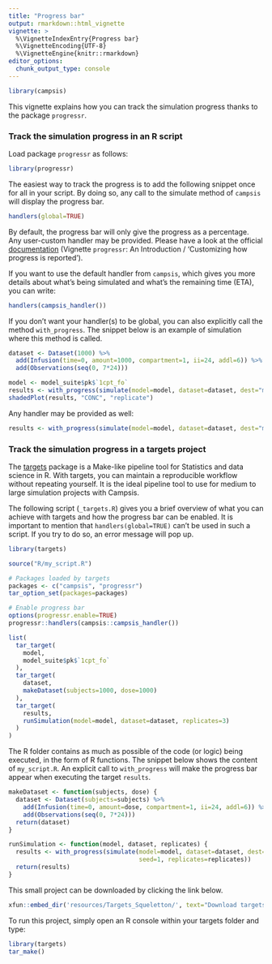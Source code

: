 ```yaml
---
title: "Progress bar"
output: rmarkdown::html_vignette
vignette: >
  %\VignetteIndexEntry{Progress bar}
  %\VignetteEncoding{UTF-8}
  %\VignetteEngine{knitr::rmarkdown}
editor_options: 
  chunk_output_type: console
---
```


```r
library(campsis)
```

This vignette explains how you can track the simulation progress thanks to the package `progressr`.

### Track the simulation progress in an R script

Load package `progressr` as follows:

```r
library(progressr)
```

The easiest way to track the progress is to add the following snippet once for all in your script. By doing so, any call to the simulate method of `campsis` will display the progress bar.

```r
handlers(global=TRUE)
```

By default, the progress bar will only give the progress as a percentage. Any user-custom handler may be provided. Please have a look at the official [documentation](https://CRAN.R-project.org/package=progressr) (Vignette `progressr`: An Introduction / 'Customizing how progress is reported').

If you want to use the default handler from `campsis`, which gives you more details about what's being simulated and what's the remaining time (ETA), you can write:
```r
handlers(campsis_handler())
```

If you don't want your handler(s) to be global, you can also explicitly call the method `with_progress`. The snippet below is an example of simulation where this method is called.

```r
dataset <- Dataset(1000) %>%
  add(Infusion(time=0, amount=1000, compartment=1, ii=24, addl=6)) %>%
  add(Observations(seq(0, 7*24)))

model <- model_suite$pk$`1cpt_fo`
results <- with_progress(simulate(model=model, dataset=dataset, dest="mrgsolve", seed=1, replicates=3))
shadedPlot(results, "CONC", "replicate")
```

Any handler may be provided as well:

```r
results <- with_progress(simulate(model=model, dataset=dataset, dest="mrgsolve", seed=1, replicates=3), handlers=campsis_handler())
```

### Track the simulation progress in a targets project

The [targets](https://books.ropensci.org/targets/) package is a Make-like pipeline tool for Statistics and data science in R. With targets, you can maintain a reproducible workflow without repeating yourself. It is the ideal pipeline tool to use for medium to large simulation projects with Campsis.

The following script (`_targets.R`) gives you a brief overview of what you can achieve with targets and how the progress bar can be enabled.
It is important to mention that `handlers(global=TRUE)` can't be used in such a script. If you try to do so, an error message will pop up.

```r
library(targets)

source("R/my_script.R")

# Packages loaded by targets
packages <- c("campsis", "progressr")
tar_option_set(packages=packages)

# Enable progress bar
options(progressr.enable=TRUE)
progressr::handlers(campsis::campsis_handler())

list(
  tar_target(
    model,
    model_suite$pk$`1cpt_fo`
  ),
  tar_target(
    dataset,
    makeDataset(subjects=1000, dose=1000)
  ),
  tar_target(
    results,
    runSimulation(model=model, dataset=dataset, replicates=3)
  )
)
```

The R folder contains as much as possible of the code (or logic) being executed, in the form of R functions. The snippet below shows the content of `my_script.R`.
An explicit call to `with_progress` will make the progress bar appear when executing the target `results`.

```r
makeDataset <- function(subjects, dose) {
  dataset <- Dataset(subjects=subjects) %>%
    add(Infusion(time=0, amount=dose, compartment=1, ii=24, addl=6)) %>%
    add(Observations(seq(0, 7*24)))
  return(dataset)
}

runSimulation <- function(model, dataset, replicates) {
  results <- with_progress(simulate(model=model, dataset=dataset, dest="mrgsolve",
                                    seed=1, replicates=replicates))
  return(results)
}
```

This small project can be downloaded by clicking the link below.
```r
xfun::embed_dir('resources/Targets_Squeletton/', text="Download targets squeletton")
```

To run this project, simply open an R console within your targets folder and type:
```r
library(targets)
tar_make()
```

